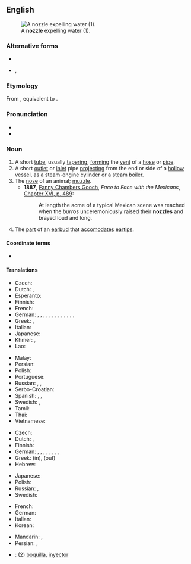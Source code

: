 ==English==
[[Image:Water nozzle.jpg|right|thumb|A '''nozzle''' expelling water (1).]]

===Alternative forms===
* {{l|en|nozle}}
* {{l|en|nosle}}, {{l|en|nosel}} {{qualifier|obsolete}}

===Etymology===
From {{inh|en|enm|noselle}}, equivalent to {{suf|en|nose|le|id2=diminutive noun|pos2=diminutive suffix}}.

===Pronunciation===
* {{IPA|en|/ˈnɒzəl/}}
* {{rhymes|en|ɒzəl}}

===Noun===
{{en-noun}}

# A short [[tube]], usually [[taper]]ing, [[form]]ing the [[vent]] of a [[hose]] or [[pipe]].
# A short [[outlet]] or [[inlet]] pipe [[project]]ing from the end or side of a [[hollow]] [[vessel]], as a [[steam]]-engine [[cylinder]] or a steam [[boiler]].
# The [[nose]] of an animal; [[muzzle]].
#* '''1887''', [[s:Author:Fanny Chambers Gooch Iglehart|Fanny Chambers Gooch]], ''Face to Face with the Mexicans'', [[s:Face to Face with the Mexicans/Chapter 16#489|Chapter XVI, p. 489]]:
#*: At length the acme of a typical Mexican scene was reached when the ''burros'' unceremoniously raised their '''nozzles''' and brayed loud and long.
# The [[part]] of an [[earbud]] that [[accomodate]]s [[eartip]]s.
#: {{ux|en|The shape of the '''nozzle''' prevents the use of [[aftermarket]] [[eartip]]s.}}

====Coordinate terms====
* {{sense|short tube}} {{l|en|spout}}

====Translations====
{{trans-top|short tube}}
* Czech: {{t+|cs|trubka}}
* Dutch: {{t+|nl|buis|f}}, {{t+|nl|pijp|f}}
* Esperanto: {{t+|eo|ajuto}}
* Finnish: {{t|fi|suulake}}
* French: {{t+|fr|ajutage|m}}
* German: {{t+|de|Düse|f}}, {{t+|de|Stutzen|m}}, {{t+|de|Tülle|f}}, {{t+|de|Öffnung|f}}, {{t+|de|Schnauze|f}}, {{t|de|Ausgießer|m}}, {{t+|de|Zotte|f}}, {{t|de|Zeute|f}}, {{t|de|Schneppe|f}}, {{t|de|Zerstäuberdüse|f}}, {{t+|de|Auslauf|m}}, {{t+|de|Ausguss|m}}, {{t|de|Austrittsdüse|f}}, {{t|de|Gasdüse|f}}
* Greek: {{t+|el|στόμιο|n}}, {{t+|el|μπεκ|n}}
* Italian: {{t+|it|ugello}}
* Japanese: {{t|ja|ノズル|tr=nozuru}}
* Khmer: {{t+|km|ចំពួយ|tr=cɑmpuəy|sc=Khmr}}, {{t+|km|ក្បាល|tr=kbaal|sc=Khmr}}
* Lao: {{t-needed|lo}}
{{trans-mid}}
* Malay: {{t|ms|muncung}}
* Persian: {{t+|fa|نازل|tr=nâzel|sc=fa-Arab}}
* Polish: {{t+|pl|dysza|f}}
* Portuguese: {{t+|pt|bocal|m}}
* Russian: {{t+|ru|наса́дка|f}}, {{t+|ru|наконе́чник|m}}, {{t+|ru|па́трубок|m}}
* Serbo-Croatian: {{t+|sh|díza}}
* Spanish: {{t|es|boquilla|f}}, {{t+|es|tobera|f}}, {{t|es|inyector|m}}
* Swedish: {{t+|sv|munstycke}}, {{t+|sv|pip|c}}
* Tamil: {{t+|ta|முனை|sc=Taml}}
* Thai: {{t|th|หัวฉีด|tr=hŭa chèet}}
* Vietnamese: {{t|vi|vòi phun}}
{{trans-bottom}}

{{trans-top|inlet or outlet pipe}}
* Czech: {{t+|cs|tryska|f}}
* Dutch: {{t|nl|overloopventiel|n}}, {{t+|nl|pijp|f}}
* Finnish: {{t|fi|suulake}}
* German: {{t|de|Rohrstutzen|m}}, {{t|de|Ablaufstutzen|m}}, {{t|de|Gewindestutzen|m}}, {{t|de|Anzapfstutzen|m}}, {{t|de|Abdampfstutzen|m}}, {{t|de|Füllstutzen|m}}, {{t|de|Abfüllstutzen|m}}, {{t+|de|Stutzen|m}}, {{t|de|Spülstutzen|m}}
* Greek: {{t+|el|στόμιο|n}} (in), {{t+|el|σιφόνι|n}} (out)
* Hebrew: {{t+|he|מַזְנֵק|m|tr=maznek}}
{{trans-mid}}
* Japanese: {{t|ja|ノズル|tr=nozuru}}
* Polish: {{t|pl|króciec|m}}
* Russian: {{t+|ru|сопло́|n}}, {{t+|ru|форсу́нка|f}}
* Swedish: {{t+|sv|pip}}
{{trans-bottom}}

{{checktrans-top}}
* French: {{t+check|fr|bec|m}}
* German: {{t+check|de|Düse|f}}
* Italian: {{t+check|it|ugello|m}}
* Korean: {{t-check|ko|분사구}}
{{trans-mid}}
* Mandarin: {{t-check|cmn|噴管}}, {{t+check|cmn|喷管}}
* Persian: {{t+check|fa|نوک|tr=nok}}, {{t+check|fa|شیپوره}}
* {{ttbc|es}}: (2) [[boquilla]], [[inyector]] {{g|m}}
{{trans-bottom}}